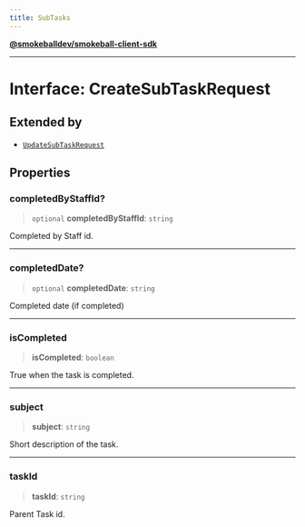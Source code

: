 ```yaml
---
title: SubTasks
---
```

[**@smokeballdev/smokeball-client-sdk**](../../../../README.md)

***

# Interface: CreateSubTaskRequest

## Extended by

- [`UpdateSubTaskRequest`](UpdateSubTaskRequest.md)

## Properties

### completedByStaffId?

> `optional` **completedByStaffId**: `string`

Completed by Staff id.

***

### completedDate?

> `optional` **completedDate**: `string`

Completed date (if completed)

***

### isCompleted

> **isCompleted**: `boolean`

True when the task is completed.

***

### subject

> **subject**: `string`

Short description of the task.

***

### taskId

> **taskId**: `string`

Parent Task id.
